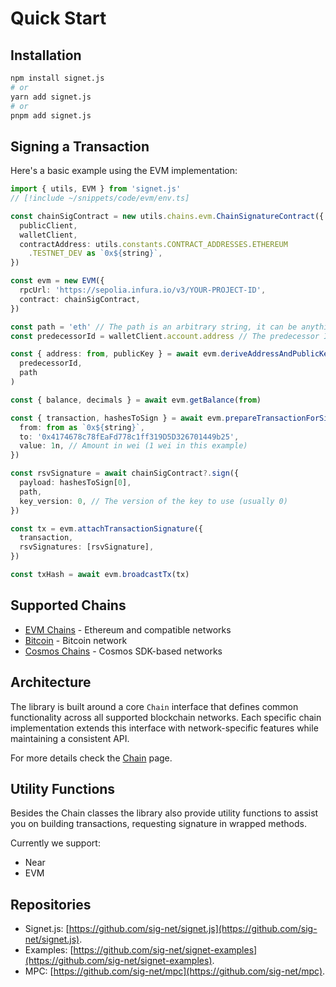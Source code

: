# Quick Start

## Installation

```bash
npm install signet.js
# or
yarn add signet.js
# or
pnpm add signet.js
```

## Signing a Transaction

Here's a basic example using the EVM implementation:

```ts twoslash
import { utils, EVM } from 'signet.js'
// [!include ~/snippets/code/evm/env.ts]

const chainSigContract = new utils.chains.evm.ChainSignatureContract({
  publicClient,
  walletClient,
  contractAddress: utils.constants.CONTRACT_ADDRESSES.ETHEREUM
    .TESTNET_DEV as `0x${string}`,
})

const evm = new EVM({
  rpcUrl: 'https://sepolia.infura.io/v3/YOUR-PROJECT-ID',
  contract: chainSigContract,
})

const path = 'eth' // The path is an arbitrary string, it can be anything, each path will map to a different address/key
const predecessorId = walletClient.account.address // The predecessor ID is your wallet/contract address that will call the ChainSignatureContract

const { address: from, publicKey } = await evm.deriveAddressAndPublicKey(
  predecessorId,
  path
)

const { balance, decimals } = await evm.getBalance(from)

const { transaction, hashesToSign } = await evm.prepareTransactionForSigning({
  from: from as `0x${string}`,
  to: '0x4174678c78fEaFd778c1ff319D5D326701449b25',
  value: 1n, // Amount in wei (1 wei in this example)
})

const rsvSignature = await chainSigContract?.sign({
  payload: hashesToSign[0],
  path,
  key_version: 0, // The version of the key to use (usually 0)
})

const tx = evm.attachTransactionSignature({
  transaction,
  rsvSignatures: [rsvSignature],
})

const txHash = await evm.broadcastTx(tx)
```

## Supported Chains

- [EVM Chains](/signetjs/chains/evm.mdx) - Ethereum and compatible networks
- [Bitcoin](/signetjs/chains/bitcoin/bitcoin.mdx) - Bitcoin network
- [Cosmos Chains](/signetjs/chains/cosmos.mdx) - Cosmos SDK-based networks

## Architecture

The library is built around a core `Chain` interface that defines common functionality across all supported blockchain networks. Each specific chain implementation extends this interface with network-specific features while maintaining a consistent API.

For more details check the [Chain](/signetjs/advanced/chain.mdx) page.

## Utility Functions

Besides the Chain classes the library also provide utility functions to assist you on building transactions, requesting signature in wrapped methods.

Currently we support:

- Near
- EVM

## Repositories

- Signet.js: [https://github.com/sig-net/signet.js](https://github.com/sig-net/signet.js).
- Examples: [https://github.com/sig-net/signet-examples](https://github.com/sig-net/signet-examples).
- MPC: [https://github.com/sig-net/mpc](https://github.com/sig-net/mpc).

